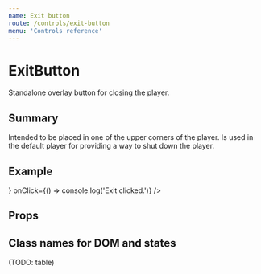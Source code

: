 ```yaml
---
name: Exit button
route: /controls/exit-button
menu: 'Controls reference'
---
```



# ExitButton

Standalone overlay button for closing the player.

## Summary

Intended to be placed in one of the upper corners of the player. Is used in the default player for providing a way to shut down the player.

## Example

<Playground>
  <div style={{ backgroundColor: 'gray', height: '120px', position: 'relative' }}>
    <ExitButton content={<XCircle/>} onClick={() => console.log('Exit clicked.')} />
  </div>
</Playground>

## Props

<PropsTable of={ExitButton} />

## Class names for DOM and states

(TODO: table)